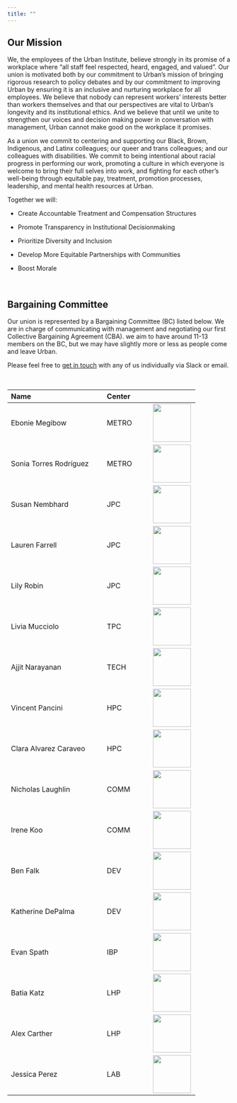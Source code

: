 ```yaml
---
title: ""
---
```


## Our Mission

We, the employees of the Urban Institute, believe strongly in its promise of a workplace where "all staff feel respected, heard, engaged, and valued". Our union is motivated both by our commitment to Urban's mission of bringing rigorous research to policy debates and by our commitment to improving Urban by ensuring it is an inclusive and nurturing workplace for all employees. We believe that nobody can represent workers' interests better than workers themselves and that our perspectives are vital to Urban's longevity and its institutional ethics. And we believe that until we unite to strengthen our voices and decision making power in conversation with management, Urban cannot make good on the workplace it promises.

As a union we commit to centering and supporting our Black, Brown, Indigenous, and Latinx colleagues; our queer and trans colleagues; and our colleagues with disabilities. We commit to being intentional about racial progress in performing our work, promoting a culture in which everyone is welcome to bring their full selves into work, and fighting for each other's well-being through equitable pay, treatment, promotion processes, leadership, and mental health resources at Urban.

Together we will:

-   Create Accountable Treatment and Compensation Structures

-   Promote Transparency in Institutional Decisionmaking

-   Prioritize Diversity and Inclusion

-   Develop More Equitable Partnerships with Communities

-   Boost Morale

<br>

## Bargaining Committee

Our union is represented by a Bargaining Committee (BC) listed below. We are in charge of communicating with management and negotiating our first Collective Bargaining Agreement (CBA). we aim to have around 11-13 members on the BC, but we may have slightly more or less as people come and leave Urban.

Please feel free to [get in touch](contact.qmd) with any of us individually via Slack or email.

<br>

| Name                   | Center |                                                                                                                                                                  |
|:------------------------------------|:-----------------|------------------|
| Ebonie Megibow         | METRO  | ![](https://www.urban.org/sites/default/files/styles/square_large_252x252/public/author/102268/full20picture20with20no20crop_crop.jpg?itok=-aQu4JFv){width="86"} |
| Sonia Torres Rodríguez | METRO  | ![](www/images/urban_union_logo.jpeg){width="86"}                                                                                                                |
| Susan Nembhard         | JPC    | ![](https://www.urban.org/sites/default/files/styles/square_large_252x252/public/author/101405/dsc_8822_3.png?h=f3bfeeb6&itok=2kxQ8GJs){width="86"}              |
| Lauren Farrell         | JPC    | ![](www/images/lauren_picture_squared.jpg){width="86"}                                                                                                           |
| Lily Robin             | JPC    | ![](https://www.urban.org/sites/default/files/styles/square_large_252x252/public/author/100041/lily.jpg?h=989b80e3&itok=BZq3c6Na){width="86"}                    |
| Livia Mucciolo         | TPC    | ![](www/images/urban_union_logo.jpeg){width="86"}                                                                                                                |
| Ajjit Narayanan        | TECH   | ![](https://www.urban.org/sites/default/files/styles/square_large_252x252/public/author/99843/ajjitnarayanan.jpg?h=50f42b06&itok=z-Duyfiw){width="86"}           |
| Vincent Pancini        | HPC    | ![](www/images/urban_union_logo.jpeg){width="86"}                                                                                                                |
| Clara Alvarez Caraveo  | HPC    | ![](https://www.urban.org/sites/default/files/styles/square_large_252x252/public/author/100476/claraalvarezcaraveo.jpg?h=b68c01c3&itok=mWVSOPnl){width="86"}     |
| Nicholas Laughlin      | COMM   | ![](https://www.urban.org/sites/default/files/styles/square_large_252x252/public/author/100468/nicklaughlin.jpg?h=b0626f2b&itok=RxDUG52z){width="86"}            |
| Irene Koo              | COMM   | ![](www/images/urban_union_logo.jpeg){width="86"}                                                                                                                |
| Ben Falk               | DEV    | ![](https://www.urban.org/sites/default/files/styles/square_large_252x252/public/author/100323/benfalk.jpg?h=54489d5f&itok=n-9GHgFB){width="86"}                 |
| Katherine DePalma      | DEV    | ![](www/images/urban_union_logo.jpeg){width="86"}                                                                                                                |
| Evan Spath             | IBP    | ![](www/images/urban_union_logo.jpeg){width="86"}                                                                                                                |
| Batia Katz             | LHP    | ![](https://www.urban.org/sites/default/files/styles/square_large_252x252/public/author/100440/batiakatz.jpg?h=55e773fd&itok=rCiHbmsE){width="86"}               |
| Alex Carther           | LHP    | ![](https://www.urban.org/sites/default/files/styles/square_large_252x252/public/author/100670/alexcarther.jpg?h=e6bf992d&itok=PiVzBOxV){width="86"}             |
| Jessica Perez          | LAB    | ![](www/images/urban_union_logo.jpeg){width="86"}                                                                                                                |

